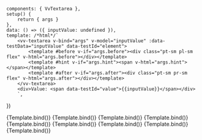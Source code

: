 
<Meta
	title="Components/Textarea"
	component={VvTextarea}
	args={defaultArgs}
	argTypes={argTypes}
/>

	components: { VvTextarea },
	setup() {
		return { args }
	},
	data: () => ({ inputValue: undefined }),
	template: /*html*/`
		<vv-textarea v-bind="args" v-model="inputValue" :data-testData="inputValue" data-testId="element">
			<template #before v-if="args.before"><div class="pt-sm pl-sm flex" v-html="args.before"></div></template>
			<template #hint v-if="args.hint"><span v-html="args.hint"></span></template>
			<template #after v-if="args.after"><div class="pt-sm pr-sm flex" v-html="args.after"></div></template>
		</vv-textarea>
		<div>Value: <span data-testId="value">{{inputValue}}</span></div> 
        `,
})

<Canvas>
	<Story name="Default" play={defaultTest}>
		{Template.bind()}
	</Story>
</Canvas>

<Canvas>
	<Story
		name="Disabled"
		args={{ disabled: true }}
		argTypes={{
			disabled: {
				control: {
					disable: true,
				},
			},
		}}
		play={defaultTest}
	>
		{Template.bind()}
	</Story>
</Canvas>

<Canvas>
	<Story
		name="Readonly"
		args={{ readonly: true }}
		argTypes={{
			readonly: {
				control: {
					disable: true,
				},
			},
		}}
		play={defaultTest}
	>
		{Template.bind()}
	</Story>
</Canvas>

<Canvas>
	<Story
		name="Valid"
		args={{
			valid: true,
			validLabel: 'The field is valid.',
			icon: 'check',
		}}
		argTypes={{
			valid: {
				control: {
					disable: true,
				},
			},
		}}
		play={defaultTest}
	>
		{Template.bind()}
	</Story>
</Canvas>

<Canvas>
	<Story
		name="Invalid"
		args={{
			invalid: true,
			invalidLabel: 'The field is required.',
			icon: 'error-2',
		}}
		argTypes={{
			invalid: {
				control: {
					disable: true,
				},
			},
		}}
		play={defaultTest}
	>
		{Template.bind()}
	</Story>
</Canvas>

<Canvas>
	<Story
		name="Hint"
		args={{
			hintLabel: 'Please enter your name.',
		}}
		argTypes={{
			hintLabel: {
				control: {
					disable: true,
				},
			},
		}}
		play={defaultTest}
	>
		{Template.bind()}
	</Story>
</Canvas>

<Canvas>
	<Story
		name="Loading"
		args={{
			loading: true,
			loadingLabel: 'Loading...',
		}}
		argTypes={{
			laoding: {
				control: {
					disable: true,
				},
			},
		}}
		play={defaultTest}
	>
		{Template.bind()}
	</Story>
</Canvas>

<Canvas>
	<Story
		name="Floating"
		args={{
			floating: true,
		}}
		argTypes={{
			floating: {
				control: {
					disable: true,
				},
			},
		}}
		play={defaultTest}
	>
		{Template.bind()}
	</Story>
</Canvas>

<Canvas>
	<Story
		name="Resizable"
		args={{
			resizable: true,
		}}
		argTypes={{
			resizable: {
				control: {
					disable: true,
				},
			},
		}}
		play={defaultTest}
	>
		{Template.bind()}
	</Story>
</Canvas>
